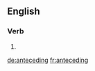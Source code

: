 
==English==

===Verb===
{{head|en}}

# {{present participle of|antecede}}

[[de:anteceding]]
[[fr:anteceding]]